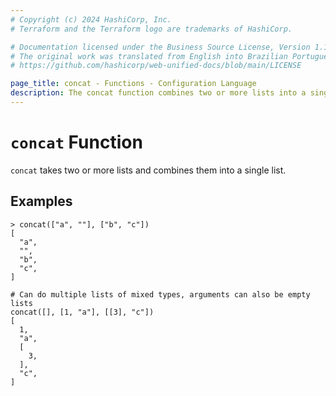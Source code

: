 ```yaml
---
# Copyright (c) 2024 HashiCorp, Inc.
# Terraform and the Terraform logo are trademarks of HashiCorp.

# Documentation licensed under the Business Source License, Version 1.1.
# The original work was translated from English into Brazilian Portuguese.
# https://github.com/hashicorp/web-unified-docs/blob/main/LICENSE

page_title: concat - Functions - Configuration Language
description: The concat function combines two or more lists into a single list.
---
```


# `concat` Function

`concat` takes two or more lists and combines them into a single list.

## Examples

```
> concat(["a", ""], ["b", "c"])
[
  "a",
  "",
  "b",
  "c",
]

# Can do multiple lists of mixed types, arguments can also be empty lists
concat([], [1, "a"], [[3], "c"])
[
  1,
  "a",
  [
    3,
  ],
  "c",
]
```

